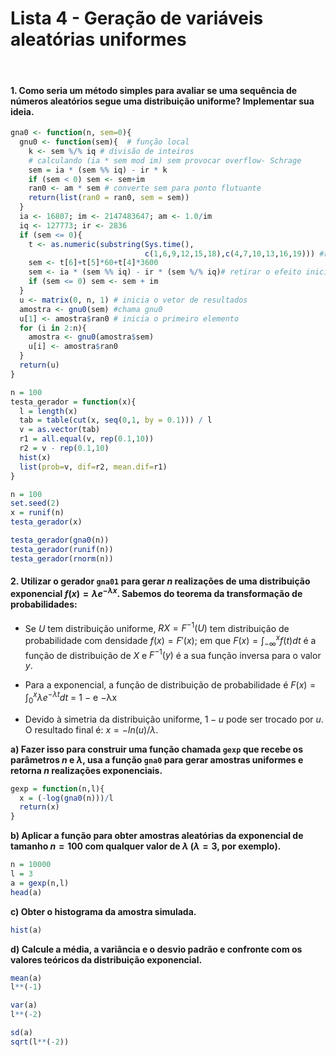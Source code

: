 # Lista 4 - Geração de variáveis aleatórias uniformes

<br>

#### 1. Como seria um método simples para avaliar se uma sequência de números aleatórios segue uma distribuição uniforme? Implementar sua ideia. 
```r
gna0 <- function(n, sem=0){
  gnu0 <- function(sem){  # função local
    k <- sem %/% iq # divisão de inteiros
    # calculando (ia * sem mod im) sem provocar overflow- Schrage
    sem = ia * (sem %% iq) - ir * k
    if (sem < 0) sem <- sem+im
    ran0 <- am * sem # converte sem para ponto flutuante
    return(list(ran0 = ran0, sem = sem))
  }
  ia <- 16807; im <- 2147483647; am <- 1.0/im
  iq <- 127773; ir <- 2836
  if (sem <= 0){
    t <- as.numeric(substring(Sys.time(),
                              c(1,6,9,12,15,18),c(4,7,10,13,16,19))) #relógio/sist.
    sem <- t[6]+t[5]*60+t[4]*3600
    sem <- ia * (sem %% iq) - ir * (sem %/% iq)# retirar o efeito inicial
    if (sem <= 0) sem <- sem + im
  }
  u <- matrix(0, n, 1) # inicia o vetor de resultados
  amostra <- gnu0(sem) #chama gnu0
  u[1] <- amostra$ran0 # inicia o primeiro elemento
  for (i in 2:n){
    amostra <- gnu0(amostra$sem)
    u[i] <- amostra$ran0
  }
  return(u)
} 

n = 100
testa_gerador = function(x){
  l = length(x)
  tab = table(cut(x, seq(0,1, by = 0.1))) / l
  v = as.vector(tab)
  r1 = all.equal(v, rep(0.1,10))
  r2 = v - rep(0.1,10)
  hist(x)
  list(prob=v, dif=r2, mean.dif=r1)
}

n = 100
set.seed(2)
x = runif(n)
testa_gerador(x)

testa_gerador(gna0(n))
testa_gerador(runif(n))
testa_gerador(rnorm(n))
```

#### 2. Utilizar o gerador `gna01` para gerar $n$ realizações de uma distribuição exponencial $f(x) = \lambda e^ {−\lambda x}$. Sabemos do teorema da transformação de probabilidades:   

- Se $U$ tem distribuição uniforme, $R X = F^{−1} (U)$ tem distribuição de probabilidade com densidade $f(x) = F'(x)$; em que $F(x) = \int_{-\infty}^{x} f (t)dt$ é a função de distribuição de $X$ e $F^{−1} (y)$ é a sua função inversa para o valor $y$.   

- Para a exponencial, a função de distribuição de probabilidade é $F(x) = \int_{0}^{x} \lambda e ^{−\lambda t} dt$ = 1 − e −λx  

- Devido à simetria da distribuição uniforme, $1 − u$ pode ser trocado por $u$. O resultado final é: $x = − ln(u)/\lambda$. 

**a) Fazer isso para construir uma função chamada `gexp` que recebe os parâmetros $n$ e $\lambda$, usa a função `gna0` para gerar amostras uniformes e retorna $n$ realizações exponenciais.** 
```r
gexp = function(n,l){
  x = (-log(gna0(n)))/l
  return(x)
}
```

**b) Aplicar a função para obter amostras aleatórias da exponencial de tamanho $n = 100$ com qualquer valor de $\lambda$ ($\lambda = 3$, por exemplo).**  
```r
n = 10000
l = 3
a = gexp(n,l)
head(a)
```

**c) Obter o histograma da amostra simulada.**  
```r
hist(a)
```

**d) Calcule a média, a variância e o desvio padrão e confronte com os valores teóricos da distribuição exponencial.**  
```r

mean(a)
l**(-1)

var(a)
l**(-2)

sd(a)
sqrt(l**(-2))
```




